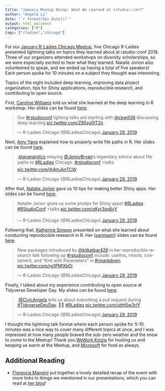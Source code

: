 ```yaml
---
title: "January Meetup Recap: What We Learned at rstudio::conf"
author: "Angela Li"
date: "`r format(Sys.Date())`"
output: html_document
categories: ["R"]
tags: ["rladies","chicago"]
---
```


For our [January R-Ladies Chicago Meetup](https://www.meetup.com/rladies-chicago/events/257346957/), five Chicago R-Ladies presented lightning talks on topics they learned about at rstudio::conf 2019. Three of our organizers attended workshops on diversity scholarships, so we were especially excited to hear what they learned. Natalie Jorion also volunteered to speak, and we ended up having a total of five speakers! Each person spoke for 10 minutes on a subject they thought was interesting. 

Topics of the night included deep learning, improving data project organization, tips for Shiny applications, reproducible research, and contributing to open source. 

First, [Caroline Williams](https://twitter.com/ckwill36) told us what she learned at the deep learning in R workshop. Her slides can be found [here](https://docs.google.com/presentation/d/1HZBv5TmzP6oQkZthnmw3GfK1fN1TYQjM-F11qvoFQgo/edit#slide=id.p).

<blockquote class="twitter-tweet" data-lang="en"><p lang="en" dir="ltr">Our <a href="https://twitter.com/hashtag/rstudioconf?src=hash&amp;ref_src=twsrc%5Etfw">#rstudioconf</a> lighting talks are starting with <a href="https://twitter.com/ckwill36?ref_src=twsrc%5Etfw">@ckwill36</a> discussing deep learning <a href="https://t.co/Z85sg0IT2p">pic.twitter.com/Z85sg0IT2p</a></p>&mdash; R-Ladies Chicago (@RLadiesChicago) <a href="https://twitter.com/RLadiesChicago/status/1090046174252462080?ref_src=twsrc%5Etfw">January 29, 2019</a></blockquote>
<script async src="https://platform.twitter.com/widgets.js" charset="utf-8"></script>

Next, [Amy Yang](https://twitter.com/ayanalytics) explained how to properly write file paths in R. Her slides can be found [here](https://docs.google.com/presentation/d/1c7sNVqVByTia57IhK1Uux6zrVrbpnWJuLT9LAFf2uh4/).

<blockquote class="twitter-tweet" data-lang="en"><p lang="en" dir="ltr">.<a href="https://twitter.com/ayanalytics?ref_src=twsrc%5Etfw">@ayanalytics</a> relaying <a href="https://twitter.com/JennyBryan?ref_src=twsrc%5Etfw">@JennyBryan</a>’s legendary advice about file paths to <a href="https://twitter.com/hashtag/RLadies?src=hash&amp;ref_src=twsrc%5Etfw">#RLadies</a> Chicago. <a href="https://twitter.com/hashtag/rstudioconf?src=hash&amp;ref_src=twsrc%5Etfw">#rstudioconf</a> ⚡️talks <a href="https://t.co/jh4mJknTCW">pic.twitter.com/jh4mJknTCW</a></p>&mdash; R-Ladies Chicago (@RLadiesChicago) <a href="https://twitter.com/RLadiesChicago/status/1090050001148018689?ref_src=twsrc%5Etfw">January 29, 2019</a></blockquote>
<script async src="https://platform.twitter.com/widgets.js" charset="utf-8"></script>

After that, [Natalie Jorion](https://www.linkedin.com/in/njorion/) gave us 10 tips for making better Shiny apps. Her slides can be found [here](https://docs.google.com/presentation/d/1CD0PMnWAcjau7fzIcXDooiIdjpvDQCCqXr0edkySwxk/edit).

<blockquote class="twitter-tweet" data-lang="en"><p lang="en" dir="ltr">Natalie Jorion gives us some protips for Shiny apps! <a href="https://twitter.com/hashtag/RLadies?src=hash&amp;ref_src=twsrc%5Etfw">#RLadies</a> <a href="https://twitter.com/hashtag/RStudioConf?src=hash&amp;ref_src=twsrc%5Etfw">#RStudioConf</a> ⚡️talks <a href="https://t.co/gKyr3qx6vY">pic.twitter.com/gKyr3qx6vY</a></p>&mdash; R-Ladies Chicago (@RLadiesChicago) <a href="https://twitter.com/RLadiesChicago/status/1090052135536992259?ref_src=twsrc%5Etfw">January 29, 2019</a></blockquote>
<script async src="https://platform.twitter.com/widgets.js" charset="utf-8"></script>

Following that, [Katherine Simeon](https://katherinesimeon.github.io/) presented on what she learned about conducting reproducible research in R. Her ([xaringan!](https://bookdown.org/yihui/rmarkdown/xaringan.html)) slides can be found [here](https://katherinesimeon.github.io/20190128-reproducible-research/#1).

<blockquote class="twitter-tweet" data-lang="en"><p lang="en" dir="ltr">New packages introduced by <a href="https://twitter.com/kitkatbar429?ref_src=twsrc%5Etfw">@kitkatbar429</a> in her reproducible research talk following up <a href="https://twitter.com/hashtag/rstudioconf?src=hash&amp;ref_src=twsrc%5Etfw">#rstudioconf</a> include: usethis, rrtools, containerit, and “Knit with Parameters” in <a href="https://twitter.com/hashtag/rmarkdown?src=hash&amp;ref_src=twsrc%5Etfw">#rmarkdown</a> <a href="https://t.co/rg1PMlXbDi">pic.twitter.com/rg1PMlXbDi</a></p>&mdash; R-Ladies Chicago (@RLadiesChicago) <a href="https://twitter.com/RLadiesChicago/status/1090056012718059520?ref_src=twsrc%5Etfw">January 29, 2019</a></blockquote>
<script async src="https://platform.twitter.com/widgets.js" charset="utf-8"></script>

Finally, I talked about my experience contributing to open source at Tidyverse Developer Day. My slides can be found [here](https://docs.google.com/presentation/d/1iodn7rsklI1wryld-NN_Dslr7tHM0xyoMx2C3RRFTJc/).

<blockquote class="twitter-tweet" data-lang="en"><p lang="en" dir="ltr">.<a href="https://twitter.com/CivicAngela?ref_src=twsrc%5Etfw">@CivicAngela</a> tells us about submitting a pull request during <a href="https://twitter.com/hashtag/TidyverseDevDay?src=hash&amp;ref_src=twsrc%5Etfw">#TidyverseDevDay</a>. 💪🏼 <a href="https://twitter.com/hashtag/RLadies?src=hash&amp;ref_src=twsrc%5Etfw">#RLadies</a> <a href="https://t.co/uttH5w3rlY">pic.twitter.com/uttH5w3rlY</a></p>&mdash; R-Ladies Chicago (@RLadiesChicago) <a href="https://twitter.com/RLadiesChicago/status/1090058635508633602?ref_src=twsrc%5Etfw">January 29, 2019</a></blockquote>
<script async src="https://platform.twitter.com/widgets.js" charset="utf-8"></script>

I thought the lightning talk format where each person spoke for 5-10 minutes was a nice way to cover many different topics at once, and I was impressed at how many people braved the sub-zero weather and the snow to come to the Meetup! Thank you [WeWork Kinzie](https://www.wework.com/buildings/20-w-kinzie-st--chicago--IL) for hosting us and keeping us warm at the Meetup, and [Microsoft](https://developer.microsoft.com/en-us/advocates/index.html) for food as always.

## Additional Reading

- [Florencia Mangini](https://twitter.com/manginiflor) put together a lovely detailed recap of the event with more links to things we mentioned in our presentations, which you can read at [her blog](http://www.thinkingondata.com/r-ladies-chicago-what-we-learned-at-rstudioconf-2019-lightning-talks/)!
